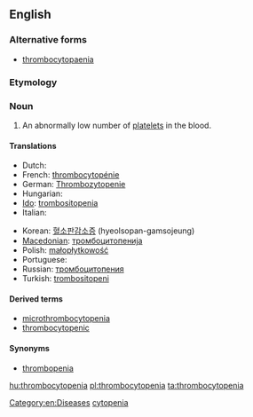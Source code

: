 ==English==
{{wikipedia}}
===Alternative forms===
*[[thrombocytopaenia]]

===Etymology===
{{prefix|thromb|alt1=thrombo-| }}{{confix|cyto|penia}}

===Noun===
{{en-noun|s|-}}

# {{hematology}} An abnormally low number of [[platelet]]s in the blood.

====Translations====
{{trans-top|abnormally low platelet count}}
* Dutch: {{t+|nl|trombocytopenie}}
* French: [[thrombocytopénie]]
* German: [[Thrombozytopenie]] {{f}}
* Hungarian: {{t|hu|trombocitopénia}}
* [[Ido]]: [[trombositopenia]]
* Italian: {{t-|it|piastrinopenia}}
{{trans-mid}}
* Korean: [[혈소판감소증]] (hyeolsopan-gamsojeung)
* [[Macedonian]]: [[тромбоцитопенија]]
* Polish: [[małopłytkowość]]
* Portuguese: {{t-|pt|trombocitopenia}}
* Russian: [[тромбоцитопения]]
* Turkish: [[trombositopeni]]
{{trans-bottom}}

====Derived terms====
*[[microthrombocytopenia]]
*[[thrombocytopenic]]

====Synonyms====
*[[thrombopenia]]

[[Category:en:Diseases]]
[[Category:English words prefixed with thromb-|cytopenia]]

[[hu:thrombocytopenia]]
[[pl:thrombocytopenia]]
[[ta:thrombocytopenia]]